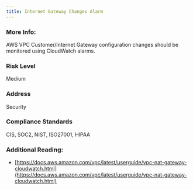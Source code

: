 ```yaml
---
title: Internet Gateway Changes Alarm
---
```


### More Info:

AWS VPC Customer/Internet Gateway configuration changes should be monitored using CloudWatch alarms.

### Risk Level

Medium

### Address

Security

### Compliance Standards

CIS, SOC2, NIST, ISO27001, HIPAA

### Additional Reading:

- [https://docs.aws.amazon.com/vpc/latest/userguide/vpc-nat-gateway-cloudwatch.html](https://docs.aws.amazon.com/vpc/latest/userguide/vpc-nat-gateway-cloudwatch.html)
